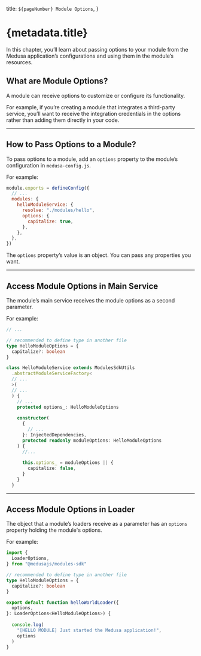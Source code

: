 
  title: `${pageNumber} Module Options`,
}

# {metadata.title}

In this chapter, you’ll learn about passing options to your module from the Medusa application’s configurations and using them in the module’s resources.

## What are Module Options?

A module can receive options to customize or configure its functionality.

For example, if you’re creating a module that integrates a third-party service, you’ll want to receive the integration credentials in the options rather than adding them directly in your code.

---

## How to Pass Options to a Module?

To pass options to a module, add an `options` property to the module’s configuration in `medusa-config.js`.

For example:

```js title="medusa-config.js"
module.exports = defineConfig({
  // ...
  modules: {
    helloModuleService: {
      resolve: "./modules/hello",
      options: {
        capitalize: true,
      },
    },
  },
})

```

The `options` property’s value is an object. You can pass any properties you want.

---

## Access Module Options in Main Service

The module’s main service receives the module options as a second parameter.

For example:

```ts title="src/modules/hello/service.ts" highlights={[["15"], ["21"], ["25"], ["26"], ["27"]]}
// ...

// recommended to define type in another file
type HelloModuleOptions = {
  capitalize?: boolean
}

class HelloModuleService extends ModulesSdkUtils
  .abstractModuleServiceFactory<
  // ...
  >(
  // ...
  ) {
    // ...
    protected options_: HelloModuleOptions
    
    constructor(
      {
        // ...
      }: InjectedDependencies,
      protected readonly moduleOptions: HelloModuleOptions
    ) {
      //...
      
      this.options_ = moduleOptions || {
        capitalize: false,
      }
    }
  }
```

---

## Access Module Options in Loader

The object that a module’s loaders receive as a parameter has an `options` property holding the module's options.

For example:

```ts title="src/modules/hello/loaders/hello-world.ts" highlights={[["11"], ["16"]]}
import {
  LoaderOptions,
} from "@medusajs/modules-sdk"

// recommended to define type in another file
type HelloModuleOptions = {
  capitalize?: boolean
}

export default function helloWorldLoader({
  options,
}: LoaderOptions<HelloModuleOptions>) {
  
  console.log(
    "[HELLO MODULE] Just started the Medusa application!",
    options
  )
}
```
